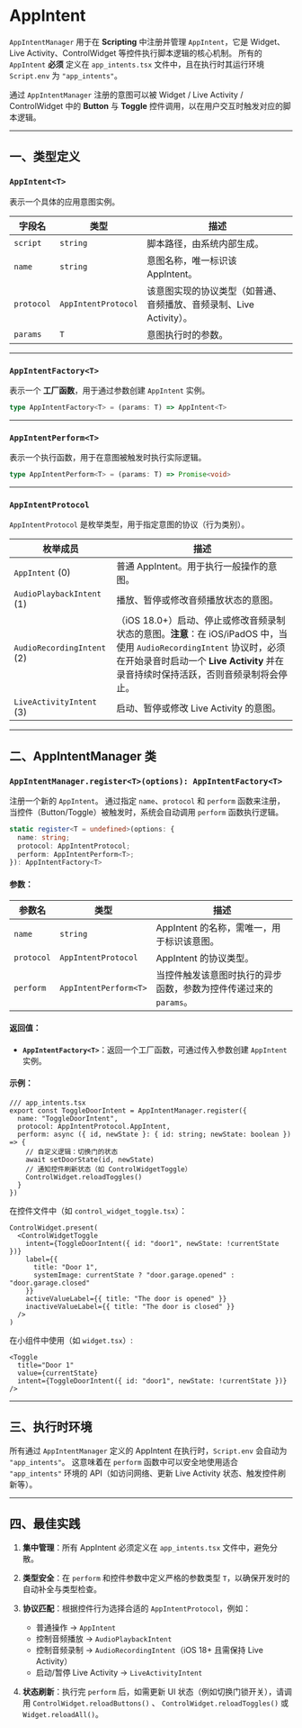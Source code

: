 # AppIntent 

`AppIntentManager` 用于在 **Scripting** 中注册并管理 `AppIntent`，它是 Widget、Live Activity、ControlWidget 等控件执行脚本逻辑的核心机制。
所有的 `AppIntent` **必须** 定义在 `app_intents.tsx` 文件中，且在执行时其运行环境 `Script.env` 为 `"app_intents"`。

通过 `AppIntentManager` 注册的意图可以被 Widget / Live Activity / ControlWidget 中的 **Button** 与 **Toggle** 控件调用，以在用户交互时触发对应的脚本逻辑。

---

## 一、类型定义

### `AppIntent<T>`

表示一个具体的应用意图实例。

| 字段名        | 类型                  | 描述                                       |
| ---------- | ------------------- | ---------------------------------------- |
| `script`   | `string`            | 脚本路径，由系统内部生成。                            |
| `name`     | `string`            | 意图名称，唯一标识该 AppIntent。                    |
| `protocol` | `AppIntentProtocol` | 该意图实现的协议类型（如普通、音频播放、音频录制、Live Activity）。 |
| `params`   | `T`                 | 意图执行时的参数。                                |

---

### `AppIntentFactory<T>`

表示一个 **工厂函数**，用于通过参数创建 `AppIntent` 实例。

```ts
type AppIntentFactory<T> = (params: T) => AppIntent<T>
```

---

### `AppIntentPerform<T>`

表示一个执行函数，用于在意图被触发时执行实际逻辑。

```ts
type AppIntentPerform<T> = (params: T) => Promise<void>
```

---

### `AppIntentProtocol`

`AppIntentProtocol` 是枚举类型，用于指定意图的协议（行为类别）。

| 枚举成员                       | 描述                                                                                                                                       |
| -------------------------- | ---------------------------------------------------------------------------------------------------------------------------------------- |
| `AppIntent` (0)            | 普通 AppIntent。用于执行一般操作的意图。                                                                                                                |
| `AudioPlaybackIntent` (1)  | 播放、暂停或修改音频播放状态的意图。                                                                                                                       |
| `AudioRecordingIntent` (2) | （iOS 18.0+）启动、停止或修改音频录制状态的意图。**注意**：在 iOS/iPadOS 中，当使用 `AudioRecordingIntent` 协议时，必须在开始录音时启动一个 **Live Activity** 并在录音持续时保持活跃，否则音频录制将会停止。 |
| `LiveActivityIntent` (3)   | 启动、暂停或修改 Live Activity 的意图。                                                                                                              |

---

## 二、AppIntentManager 类

### `AppIntentManager.register<T>(options): AppIntentFactory<T>`

注册一个新的 `AppIntent`。
通过指定 `name`、`protocol` 和 `perform` 函数来注册，当控件（Button/Toggle）被触发时，系统会自动调用 `perform` 函数执行逻辑。

```ts
static register<T = undefined>(options: {
  name: string;
  protocol: AppIntentProtocol;
  perform: AppIntentPerform<T>;
}): AppIntentFactory<T>
```

#### 参数：

| 参数名        | 类型                    | 描述                                    |
| ---------- | --------------------- | ------------------------------------- |
| `name`     | `string`              | AppIntent 的名称，需唯一，用于标识该意图。            |
| `protocol` | `AppIntentProtocol`   | AppIntent 的协议类型。                      |
| `perform`  | `AppIntentPerform<T>` | 当控件触发该意图时执行的异步函数，参数为控件传递过来的 `params`。 |

#### 返回值：

* **`AppIntentFactory<T>`**：返回一个工厂函数，可通过传入参数创建 `AppIntent` 实例。

#### 示例：

```tsx
/// app_intents.tsx
export const ToggleDoorIntent = AppIntentManager.register({
  name: "ToggleDoorIntent",
  protocol: AppIntentProtocol.AppIntent,
  perform: async ({ id, newState }: { id: string; newState: boolean }) => {
    // 自定义逻辑：切换门的状态
    await setDoorState(id, newState)
    // 通知控件刷新状态（如 ControlWidgetToggle）
    ControlWidget.reloadToggles()
  }
})
```

在控件文件中（如 `control_widget_toggle.tsx`）：

```tsx
ControlWidget.present(
  <ControlWidgetToggle
    intent={ToggleDoorIntent({ id: "door1", newState: !currentState })}
    label={{
      title: "Door 1",
      systemImage: currentState ? "door.garage.opened" : "door.garage.closed"
    }}
    activeValueLabel={{ title: "The door is opened" }}
    inactiveValueLabel={{ title: "The door is closed" }}
  />
)
```

在小组件中使用（如 `widget.tsx`）:

```tsx
<Toggle
  title="Door 1"
  value={currentState}
  intent={ToggleDoorIntent({ id: "door1", newState: !currentState })}
/>
```

---

## 三、执行时环境

所有通过 `AppIntentManager` 定义的 AppIntent 在执行时，`Script.env` 会自动为 `"app_intents"`。
这意味着在 `perform` 函数中可以安全地使用适合 `"app_intents"` 环境的 API（如访问网络、更新 Live Activity 状态、触发控件刷新等）。

---

## 四、最佳实践

1. **集中管理**：所有 AppIntent 必须定义在 `app_intents.tsx` 文件中，避免分散。
2. **类型安全**：在 `perform` 和控件参数中定义严格的参数类型 `T`，以确保开发时的自动补全与类型检查。
3. **协议匹配**：根据控件行为选择合适的 `AppIntentProtocol`，例如：

   * 普通操作 → `AppIntent`
   * 控制音频播放 → `AudioPlaybackIntent`
   * 控制音频录制 → `AudioRecordingIntent`（iOS 18+ 且需保持 Live Activity）
   * 启动/暂停 Live Activity → `LiveActivityIntent`
4. **状态刷新**：执行完 `perform` 后，如需更新 UI 状态（例如切换门锁开关），请调用 `ControlWidget.reloadButtons()` 、 `ControlWidget.reloadToggles()` 或 `Widget.reloadAll()`。
